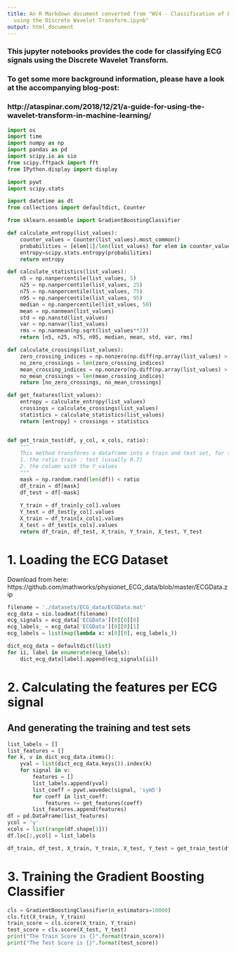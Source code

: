 ```yaml
---
title: An R Markdown document converted from "WV4 - Classification of ECG signals
  using the Discrete Wavelet Transform.ipynb"
output: html_document
---
```


### This jupyter notebooks provides the code for classifying ECG signals using the Discrete Wavelet Transform.
### To get some more background information, please have a look at the accompanying blog-post:
### http://ataspinar.com/2018/12/21/a-guide-for-using-the-wavelet-transform-in-machine-learning/

```python
import os
import time
import numpy as np
import pandas as pd
import scipy.io as sio
from scipy.fftpack import fft
from IPython.display import display

import pywt
import scipy.stats

import datetime as dt
from collections import defaultdict, Counter

from sklearn.ensemble import GradientBoostingClassifier
```

```python
def calculate_entropy(list_values):
    counter_values = Counter(list_values).most_common()
    probabilities = [elem[1]/len(list_values) for elem in counter_values]
    entropy=scipy.stats.entropy(probabilities)
    return entropy

def calculate_statistics(list_values):
    n5 = np.nanpercentile(list_values, 5)
    n25 = np.nanpercentile(list_values, 25)
    n75 = np.nanpercentile(list_values, 75)
    n95 = np.nanpercentile(list_values, 95)
    median = np.nanpercentile(list_values, 50)
    mean = np.nanmean(list_values)
    std = np.nanstd(list_values)
    var = np.nanvar(list_values)
    rms = np.nanmean(np.sqrt(list_values**2))
    return [n5, n25, n75, n95, median, mean, std, var, rms]

def calculate_crossings(list_values):
    zero_crossing_indices = np.nonzero(np.diff(np.array(list_values) > 0))[0]
    no_zero_crossings = len(zero_crossing_indices)
    mean_crossing_indices = np.nonzero(np.diff(np.array(list_values) > np.nanmean(list_values)))[0]
    no_mean_crossings = len(mean_crossing_indices)
    return [no_zero_crossings, no_mean_crossings]

def get_features(list_values):
    entropy = calculate_entropy(list_values)
    crossings = calculate_crossings(list_values)
    statistics = calculate_statistics(list_values)
    return [entropy] + crossings + statistics


def get_train_test(df, y_col, x_cols, ratio):
    """ 
    This method transforms a dataframe into a train and test set, for this you need to specify:
    1. the ratio train : test (usually 0.7)
    2. the column with the Y_values
    """
    mask = np.random.rand(len(df)) < ratio
    df_train = df[mask]
    df_test = df[~mask]
       
    Y_train = df_train[y_col].values
    Y_test = df_test[y_col].values
    X_train = df_train[x_cols].values
    X_test = df_test[x_cols].values
    return df_train, df_test, X_train, Y_train, X_test, Y_test
```

# 1. Loading the ECG Dataset
Download from here: https://github.com/mathworks/physionet_ECG_data/blob/master/ECGData.zip

```python
filename = './datasets/ECG_data/ECGData.mat'
ecg_data = sio.loadmat(filename)
ecg_signals = ecg_data['ECGData'][0][0][0]
ecg_labels_ = ecg_data['ECGData'][0][0][1]
ecg_labels = list(map(lambda x: x[0][0], ecg_labels_))

dict_ecg_data = defaultdict(list)
for ii, label in enumerate(ecg_labels):
    dict_ecg_data[label].append(ecg_signals[ii])
```

# 2. Calculating the features per ECG signal
## And generating the training and test sets

```python
list_labels = []
list_features = []
for k, v in dict_ecg_data.items():
    yval = list(dict_ecg_data.keys()).index(k)
    for signal in v:
        features = []
        list_labels.append(yval)
        list_coeff = pywt.wavedec(signal, 'sym5')
        for coeff in list_coeff:
            features += get_features(coeff)
        list_features.append(features)
df = pd.DataFrame(list_features)
ycol = 'y'
xcols = list(range(df.shape[1]))
df.loc[:,ycol] = list_labels

df_train, df_test, X_train, Y_train, X_test, Y_test = get_train_test(df, ycol, xcols, ratio = 0.5)
```

# 3. Training the Gradient Boosting Classifier

```python
cls = GradientBoostingClassifier(n_estimators=10000)
cls.fit(X_train, Y_train)
train_score = cls.score(X_train, Y_train)
test_score = cls.score(X_test, Y_test)
print("The Train Score is {}".format(train_score))
print("The Test Score is {}".format(test_score))
```

